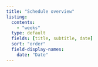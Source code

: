 ```yaml
---
title: "Schedule overview"
listing:
  contents:
    - "weeks"
  type: default
  fields: [title, subtitle, date]
  sort: "order"
  field-display-names:
    date: "Date"
---
```

